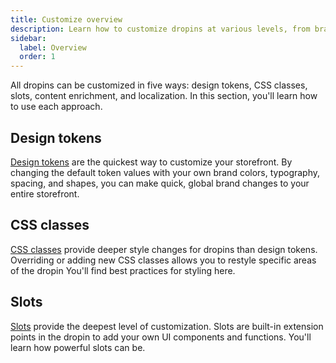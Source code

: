 ```yaml
---
title: Customize overview
description: Learn how to customize dropins at various levels, from branding to enrichment.
sidebar:
  label: Overview
  order: 1
---
```


All dropins can be customized in five ways: design tokens, CSS classes, slots, content enrichment, and localization. In this section, you'll learn how to use each approach.

## Design tokens

[Design tokens](/developer/commerce/storefront/customize/design-tokens/) are the quickest way to customize your storefront. By changing the default token values with your own brand colors, typography, spacing, and shapes, you can make quick, global brand changes to your entire storefront.

## CSS classes

[CSS classes](/developer/commerce/storefront/customize/style/) provide deeper style changes for dropins than design tokens. Overriding or adding new CSS classes allows you to restyle specific areas of the dropin You'll find best practices for styling here.

## Slots

[Slots](/developer/commerce/storefront/customize/slots/) provide the deepest level of customization. Slots are built-in extension points in the dropin to add your own UI components and functions. You'll learn how powerful slots can be.
